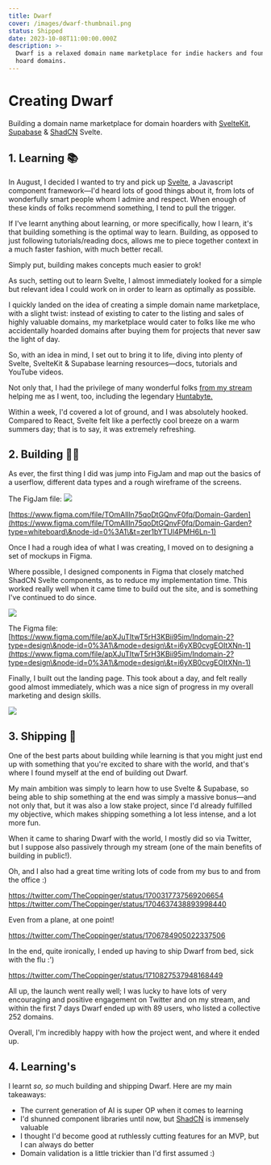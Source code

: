 ```yaml
---
title: Dwarf
cover: /images/dwarf-thumbnail.png
status: Shipped
date: 2023-10-08T11:00:00.000Z
description: >-
  Dwarf is a relaxed domain name marketplace for indie hackers and founders who
  hoard domains.
---
```


# Creating Dwarf

Building a domain name marketplace for domain hoarders with [SvelteKit](https://kit.svelte.dev/), [Supabase](https://kit.svelte.dev/) & [ShadCN](shadcn-svelte.com/) Svelte.

## 1. Learning 📚

In August, I decided I wanted to try and pick up [Svelte](https://svelte.dev/), a Javascript component framework—I'd heard lots of good things about it, from lots of wonderfully smart people whom I admire and respect. When enough of these kinds of folks recommend something, I tend to pull the trigger.

If I've learnt anything about learning, or more specifically, how I learn, it's that building something is the optimal way to learn. Building, as opposed to just following tutorials/reading docs, allows me to piece together context in a much faster fashion, with much better recall.

Simply put, building makes concepts much easier to grok!

As such, setting out to learn Svelte, I almost immediately looked for a simple but relevant idea I could work on in order to learn as optimally as possible.

I quickly landed on the idea of creating a simple domain name marketplace, with a slight twist: instead of existing to cater to the listing and sales of highly valuable domains, my marketplace would cater to folks like me who accidentally hoarded domains after buying them for projects that never saw the light of day.

So, with an idea in mind, I set out to bring it to life, diving into plenty of Svelte, SvelteKit & Supabase learning resources—docs, tutorials and YouTube videos.

Not only that, I had the privilege of many wonderful folks [from my stream](https://twitch.tv/thecoppinger) helping me as I went, too, including the legendary [Huntabyte.](https://twitter.com/huntabyte/)

Within a week, I'd covered a lot of ground, and I was absolutely hooked. Compared to React, Svelte felt like a perfectly cool breeze on a warm summers day; that is to say, it was extremely refreshing.

## 2. Building 👷‍♂️

As ever, the first thing I did was jump into FigJam and map out the basics of a userflow, different data types and a rough wireframe of the screens.

The FigJam file: ![](</images/Monosnap Domain Garden - Figma 2023-10-16 10.57.51.png>)

[https://www.figma.com/file/TOmAllln75qoDtGQnvF0fq/Domain-Garden](https://www.figma.com/file/TOmAllln75qoDtGQnvF0fq/Domain-Garden?type=whiteboard\&node-id=0%3A1\&t=zer1bYTUl4PMH6Ln-1)

Once I had a rough idea of what I was creating, I moved on to designing a set of mockups in Figma.

Where possible, I designed components in Figma that closely matched ShadCN Svelte components, as to reduce my implementation time. This worked really well when it came time to build out the site, and is something I've continued to do since.

![](</images/Monosnap Indomain 2 - Figma 2023-10-16 11.01.53.png>)

The Figma file: [https://www.figma.com/file/apXJuTItwT5rH3KBii95im/Indomain-2?type=design\&node-id=0%3A1\&mode=design\&t=i6yXB0cvgEOItXNn-1](https://www.figma.com/file/apXJuTItwT5rH3KBii95im/Indomain-2?type=design\&node-id=0%3A1\&mode=design\&t=i6yXB0cvgEOItXNn-1)

Finally, I built out the landing page. This took about a day, and felt really good almost immediately, which was a nice sign of progress in my overall marketing and design skills.

![](</images/Monosnap Indomain 2 - Figma 2023-10-16 11.06.28.png>)

## 3. Shipping 🚢

One of the best parts about building while learning is that you might just end up with something that you're excited to share with the world, and that's where I found myself at the end of building out Dwarf.

My main ambition was simply to learn how to use Svelte & Supabase, so being able to ship something at the end was simply a massive bonus—and not only that, but it was also a low stake project, since I'd already fulfilled my objective, which makes shipping something a lot less intense, and a lot more fun.

When it came to sharing Dwarf with the world, I mostly did so via Twitter, but I suppose also passively through my stream (one of the main benefits of building in public!).

Oh, and I also had a great time writing lots of code from my bus to and from the office :)

https://twitter.com/TheCoppinger/status/1700317737569206654
https://twitter.com/TheCoppinger/status/1704637438893998440

Even from a plane, at one point!

https://twitter.com/TheCoppinger/status/1706784905022337506

In the end, quite ironically, I ended up having to ship Dwarf from bed, sick with the flu :')

https://twitter.com/TheCoppinger/status/1710827537948168449

All up, the launch went really well; I was lucky to have lots of very encouraging and positive engagement on Twitter and on my stream, and within the first 7 days Dwarf ended up with 89 users, who listed a collective 252 domains.

Overall, I'm incredibly happy with how the project went, and where it ended up.

## 4. Learning's

I learnt *so, so* much building and shipping Dwarf. Here are my main takeaways:

* The current generation of AI is super OP when it comes to learning
* I'd shunned component libraries until now, but [ShadCN](ui.shadcn.com/) is immensely valuable
* I thought I'd become good at ruthlessly cutting features for an MVP, but I can always do better
* Domain validation is a little trickier than I'd first assumed :)
